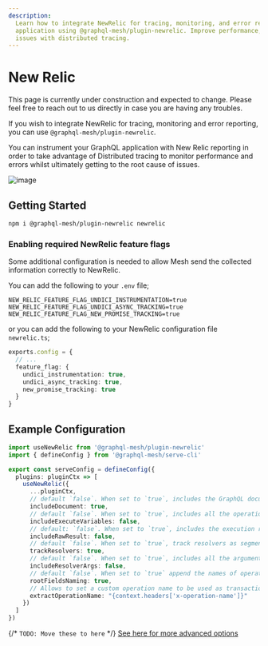 ```yaml
---
description:
  Learn how to integrate NewRelic for tracing, monitoring, and error reporting in your GraphQL
  application using @graphql-mesh/plugin-newrelic. Improve performance, track resolvers, and debug
  issues with distributed tracing.
---
```


# New Relic


<Callout>
  This page is currently under construction and expected to change. Please feel free to reach out to
  us directly in case you are having any troubles.
</Callout>

If you wish to integrate NewRelic for tracing, monitoring and error reporting, you can use
`@graphql-mesh/plugin-newrelic`.

You can instrument your GraphQL application with New Relic reporting in order to take advantage of
Distributed tracing to monitor performance and errors whilst ultimately getting to the root cause of
issues.

![image](https://user-images.githubusercontent.com/20847995/188124061-f824e446-634c-485c-9021-392ee52c3594.png)

## Getting Started

```sh npm2yarn
npm i @graphql-mesh/plugin-newrelic newrelic
```

### Enabling required NewRelic feature flags

Some additional configuration is needed to allow Mesh send the collected information correctly to
NewRelic.

You can add the following to your `.env` file;

```shell filename=".env"
NEW_RELIC_FEATURE_FLAG_UNDICI_INSTRUMENTATION=true
NEW_RELIC_FEATURE_FLAG_UNDICI_ASYNC_TRACKING=true
NEW_RELIC_FEATURE_FLAG_NEW_PROMISE_TRACKING=true
```

or you can add the following to your NewRelic configuration file `newrelic.ts`;

```ts filename="newrelic.ts"
exports.config = {
  // ...
  feature_flag: {
    undici_instrumentation: true,
    undici_async_tracking: true,
    new_promise_tracking: true
  }
}
```

## Example Configuration

```ts filename="mesh.config.ts"
import useNewRelic from '@graphql-mesh/plugin-newrelic'
import { defineConfig } from '@graphql-mesh/serve-cli'

export const serveConfig = defineConfig({
  plugins: pluginCtx => [
    useNewRelic({
      ...pluginCtx,
      // default `false`. When set to `true`, includes the GraphQL document defining the operations and fragments
      includeDocument: true,
      // default `false`. When set to `true`, includes all the operation variables with their values
      includeExecuteVariables: false,
      // default: `false`. When set to `true`, includes the execution result
      includeRawResult: false,
      // default `false`. When set to `true`, track resolvers as segments to monitor their performance
      trackResolvers: true,
      // default `false`. When set to `true`, includes all the arguments passed to resolvers with their values
      includeResolverArgs: false,
      // default `false`. When set to `true` append the names of operation root fields to the transaction name
      rootFieldsNaming: true,
      // Allows to set a custom operation name to be used as transaction name and attribute
      extractOperationName: "{context.headers['x-operation-name']}"
    })
  ]
})
```

{/* `TODO: Move these to here` */}
[See here for more advanced options](https://github.com/n1ru4l/envelop/blob/main/packages/plugins/newrelic/README.md#agent-configuration)
